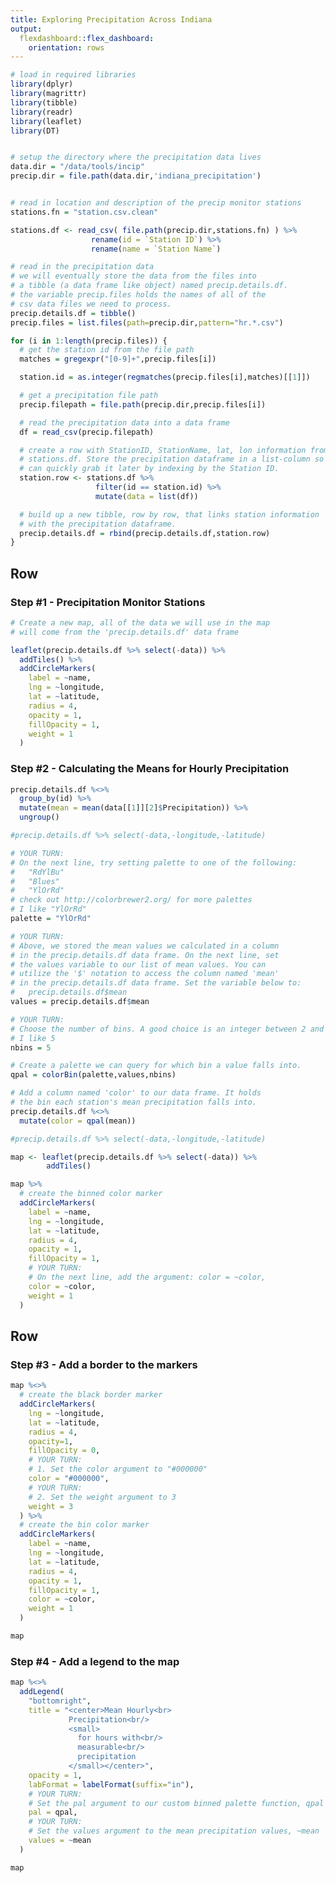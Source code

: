 ```yaml
---
title: Exploring Precipitation Across Indiana
output:
  flexdashboard::flex_dashboard:
    orientation: rows
---
```


```r

# load in required libraries
library(dplyr)
library(magrittr)
library(tibble)
library(readr)
library(leaflet)
library(DT)


# setup the directory where the precipitation data lives
data.dir = "/data/tools/incip"
precip.dir = file.path(data.dir,'indiana_precipitation')


# read in location and description of the precip monitor stations
stations.fn = "station.csv.clean"

stations.df <- read_csv( file.path(precip.dir,stations.fn) ) %>%
                  rename(id = `Station ID`) %>%
                  rename(name = `Station Name`)

# read in the precipitation data
# we will eventually store the data from the files into
# a tibble (a data frame like object) named precip.details.df.
# the variable precip.files holds the names of all of the
# csv data files we need to process.
precip.details.df = tibble()
precip.files = list.files(path=precip.dir,pattern="hr.*.csv")

for (i in 1:length(precip.files)) {
  # get the station id from the file path
  matches = gregexpr("[0-9]+",precip.files[i])

  station.id = as.integer(regmatches(precip.files[i],matches)[[1]])

  # get a precipitation file path
  precip.filepath = file.path(precip.dir,precip.files[i])

  # read the precipitation data into a data frame
  df = read_csv(precip.filepath)

  # create a row with StationID, StationName, lat, lon information from
  # stations.df. Store the precipitation dataframe in a list-column so we
  # can quickly grab it later by indexing by the Station ID.
  station.row <- stations.df %>%
                   filter(id == station.id) %>%
                   mutate(data = list(df))

  # build up a new tibble, row by row, that links station information
  # with the precipitation dataframe.
  precip.details.df = rbind(precip.details.df,station.row)
}
```


Row
-------------------------------------

### Step #1 - Precipitation Monitor Stations

```r
# Create a new map, all of the data we will use in the map
# will come from the 'precip.details.df' data frame

leaflet(precip.details.df %>% select(-data)) %>%
  addTiles() %>%
  addCircleMarkers(
    label = ~name,
    lng = ~longitude,
    lat = ~latitude,
    radius = 4,
    opacity = 1,
    fillOpacity = 1,
    weight = 1
  )
```

### Step #2 - Calculating the Means for Hourly Precipitation

```r
precip.details.df %<>%
  group_by(id) %>%
  mutate(mean = mean(data[[1]][2]$Precipitation)) %>%
  ungroup()

#precip.details.df %>% select(-data,-longitude,-latitude)
```


```r
# YOUR TURN:
# On the next line, try setting palette to one of the following:
#   "RdYlBu"
#   "Blues"
#   "YlOrRd"
# check out http://colorbrewer2.org/ for more palettes
# I like "YlOrRd"
palette = "YlOrRd"

# YOUR TURN:
# Above, we stored the mean values we calculated in a column
# in the precip.details.df data frame. On the next line, set
# the values variable to our list of mean values. You can
# utilize the '$' notation to access the column named 'mean'
# in the precip.details.df data frame. Set the variable below to:
#   precip.details.df$mean
values = precip.details.df$mean

# YOUR TURN:
# Choose the number of bins. A good choice is an integer between 2 and 7
# I like 5
nbins = 5

# Create a palette we can query for which bin a value falls into.
qpal = colorBin(palette,values,nbins)

# Add a column named 'color' to our data frame. It holds
# the bin each station's mean precipitation falls into.
precip.details.df %<>%
  mutate(color = qpal(mean))

#precip.details.df %>% select(-data,-longitude,-latitude)
```


```r
map <- leaflet(precip.details.df %>% select(-data)) %>%
        addTiles()

map %>%
  # create the binned color marker
  addCircleMarkers(
    label = ~name,
    lng = ~longitude,
    lat = ~latitude,
    radius = 4,
    opacity = 1,
    fillOpacity = 1,
    # YOUR TURN:
    # On the next line, add the argument: color = ~color,
    color = ~color,
    weight = 1
  )
```


Row
-------------------------------------

### Step #3 - Add a border to the markers

```r
map %<>%
  # create the black border marker
  addCircleMarkers(
    lng = ~longitude,
    lat = ~latitude,
    radius = 4,
    opacity=1,
    fillOpacity = 0,
    # YOUR TURN:
    # 1. Set the color argument to "#000000"
    color = "#000000",
    # YOUR TURN:
    # 2. Set the weight argument to 3
    weight = 3
  ) %>%
  # create the bin color marker
  addCircleMarkers(
    label = ~name,
    lng = ~longitude,
    lat = ~latitude,
    radius = 4,
    opacity = 1,
    fillOpacity = 1,
    color = ~color,
    weight = 1
  )

map
```

### Step #4 - Add a legend to the map

```r
map %<>%
  addLegend(
    "bottomright",
    title = "<center>Mean Hourly<br>
             Precipitation<br/>
             <small>
               for hours with<br/>
               measurable<br/>
               precipitation
             </small></center>",
    opacity = 1,
    labFormat = labelFormat(suffix="in"),
    # YOUR TURN:
    # Set the pal argument to our custom binned palette function, qpal
    pal = qpal,
    # YOUR TURN:
    # Set the values argument to the mean precipitation values, ~mean
    values = ~mean
  )

map
```
